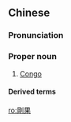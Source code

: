 {{also|刚果}}
==Chinese==
{{zh-forms|s=刚果}}

===Pronunciation===
{{zh-pron
|m=Gāngguǒ
|c=gong1 gwo2
|mn=qz:Kang-kó͘/xm,zz:Kang-kó
|cat=pn
}}

===Proper noun===
{{zh-proper noun}}

# [[Congo]]

====Derived terms====
{{zh-der|法屬剛果|民主剛果:Mínzhǔ Gāngguǒ|剛果民主共和國|剛果共和國}}

{{zh-cat|Countries}}

[[ro:剛果]]